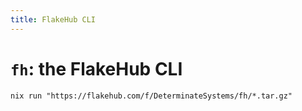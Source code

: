 ```yaml
---
title: FlakeHub CLI
---
```


# `fh`: the FlakeHub CLI

```shell
nix run "https://flakehub.com/f/DeterminateSystems/fh/*.tar.gz"
```
